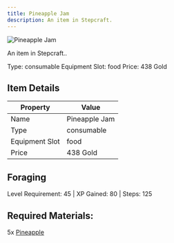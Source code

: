 ```yaml
---
title: Pineapple Jam
description: An item in Stepcraft.
---
```


<div className="flex items-start gap-6 mb-8">
  <div className="flex-shrink-0">
    <img src="/assets/resources/foraging/pineapple_jam.png" alt="Pineapple Jam" className="w-24 h-24 border rounded-lg" />
  </div>
  <div className="flex-1">
    <div className="space-y-2">
      <p className="text-lg text-muted-foreground">An item in Stepcraft..</p>
      <div className="flex flex-wrap gap-4 text-sm">
        <span className="px-2 py-1 bg-green-100 dark:bg-green-900 rounded-md">
          Type: consumable
        </span>
        <span className="px-2 py-1 bg-purple-100 dark:bg-purple-900 rounded-md">
          Equipment Slot: food
        </span>
        <span className="px-2 py-1 bg-yellow-100 dark:bg-yellow-900 rounded-md">
          Price: 438 Gold
        </span>
      </div>
    </div>
  </div>
</div>

## Item Details
| Property | Value |
|----------|-------|
| Name | Pineapple Jam |
| Type | consumable |
| Equipment Slot | food |
| Price | 438 Gold |

## Foraging
Level Requirement: 45 | XP Gained: 80 | Steps: 125

## Required Materials:
5x [Pineapple](/docs/resources/individual/pineapple)

